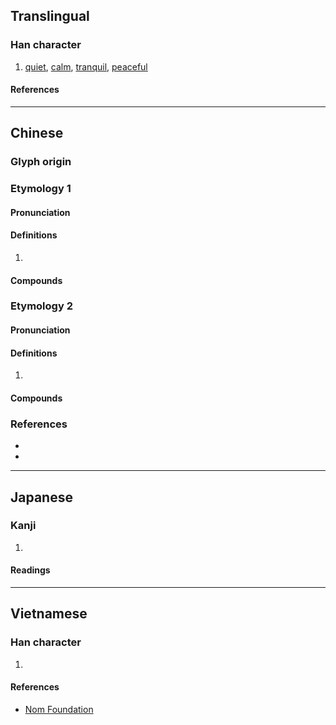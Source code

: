 {{character info}}
==Translingual==

===Han character===
{{Han char|rn=61|rad=心|as=04|sn=7|four=98032|canj=PCI|ids=⿰忄公}}

# [[quiet]], [[calm]], [[tranquil]], [[peaceful]]

====References====
{{Han ref|kx=0377.270|dkj=10367|dj=0705.140|hdz=42277.130|uh=5FEA}}

----

==Chinese==
{{attn|ltc}}{{attn|och|Middle+Old Chinese needs to be distributed}}

===Glyph origin===
{{Han etym}}

===Etymology 1===
{{zh-forms}}

====Pronunciation====
{{zh-pron
|m=sōng
|c=sung1
|mc=
|oc=
|cat=
}}

====Definitions====
{{zh-hanzi}}

# {{rfdef|zh}}

====Compounds====
{{zh-der|惺忪|睡眼惺忪}}

===Etymology 2===
{{zh-forms}}

====Pronunciation====
{{zh-pron
|m=zhōng
|c=zung1
|mc=
|oc=
|cat=
}}

====Definitions====
{{zh-hanzi}}

# {{rfdef|zh}}

====Compounds====
{{zh-der|怔忪}}

===References===
* {{R:twedu|B01060}}
* {{R:yue:mfccd}}

----

==Japanese==

===Kanji===
{{ja-kanji|grade=|rs=心04}}

# {{rfdef|ja|sort=心04}}

====Readings====
{{ja-readings
|on=しょう, しゅ
|kun=おどろく
}}

----

==Vietnamese==

===Han character===
{{vi-readings|rs=心04|reading=tùng}}

# {{rfdef|vi|sort=心04}}

====References====
* [http://nomfoundation.org/common/nom_details.php?codepoint=5fea Nom Foundation]